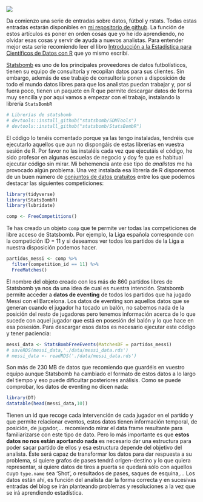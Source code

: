 ![](https://import.cdn.thinkific.com/277488%2Fcustom_site_themes%2Fid%2F8yHhosOVQji56gzkZcqm_sb_-_core_wordmark_-_colour_positive.png)

Da comienzo una serie de entradas sobre datos, fútbol y rstats. Todas estas entradas estarán disponibles en [mi repositorio de github](https://github.com/rvaquerizo02 "mi repositorio de github"). La función de estos artículos es poner en orden cosas que yo he ido aprendiendo, no olvidar esas cosas y servir de ayuda a nuevos analistas. Para entender mejor esta serie recomiendo leer el libro <a href="https://analisisydecision.es/estadistica-data-scientist/index.html" taget=_blank>Introducción a la Estadística para Científicos de Datos con R</a> que yo mismo escribí. 

<a href="https://statsbomb.com/es/" target=_blank>Statsbomb</a> es uno de los principales proveedores de datos futbolísticos, tienen su equipo de consultoría y recopilan datos para sus clientes. Sin embargo, además de ese trabajo de consultoría ponen a disposición de todo el mundo datos libres para que los analistas puedan trabajar y, por si fuera poco, tienen un paquete en R que permite descargar datos de forma muy sencilla y por aquí vamos a empezar con el trabajo, instalando la librería `StatsBombR` 


```r
# Librerías de statsbomb
# devtools::install_github("statsbomb/SDMTools")
# devtools::install_github("statsbomb/StatsBombR")
```

El código lo tenéis comentado porque ya las tengo instaladas, tendréis que ejecutarlo aquellos que aun no dispongáis de estas librerías en vuestra sesión de R. Por favor no las instaléis cada vez que ejecutáis el código, he sido profesor en algunas escuelas de negocio y doy fe que es habitual ejecutar código sin mirar. Mi behemencia ante ese tipo de _analistas_ me ha provocado algún problema. Una vez instalada esa librería de R disponemos de un buen número de <a href="https://github.com/statsbomb/open-data">conjuntos de datos gratuitos</a> entre los que podemos destacar las siguientes competiciones:

```r
library(tidyverse)
library(StatsBombR)
library(lubridate)

comp <- FreeCompetitions()
```

Te has creado un objeto `comp` que te permite ver todas las competiciones de libre acceso de Statsbomb. Por ejemplo, la Liga española corresponde con la competición ID = 11 y si deseamos ver todos los partidos de la Liga a nuestra disposición podemos hacer. 

```r
partidos_messi <- comp %>%
  filter(competition_id == 11) %>%
  FreeMatches()
```

El nombre del objeto creado con los más de 860 partidos libres de Statsbomb ya nos da una idea de cual es nuestra intención. Statsbomb permite acceder a **datos de eventing** de todos los partidos que ha jugado Messi con el Barcelona. Los datos de eventing son aquellos datos que se generan cuando el jugador ha tocado un balón, no sabemos nada de la posición del resto de jugadores pero tenemos información acerca de lo que sucede con aquel jugador que está en posesión del balón y lo que hace en esa posesión. Para descargar esos datos es necesario ejecutar este código y tener paciencia:

```r
messi_data <- StatsBombFreeEvents(MatchesDF = partidos_messi)
# saveRDS(messi_data,'./data/messi_data.rds')
# messi_data <- readRDS('./data/messi_data.rds')
```

Son más de 230 MB de datos que recomiendo que guardéis en vuestro equipo aunque Statsbomb ha cambiado el formato de estos datos a lo largo del tiempo y eso puede dificultar posteriores análisis. Como se puede comprobar, los datos de eventing no dicen nada:

```r
library(DT)
datatable(head(messi_data,10))
```

Tienen un id que recoge cada intervención de cada jugador en el partido y que permite relacionar eventos, estos datos tienen información temporal, de posición, de jugador,... recomiendo mirar el data frame resultante para familiarizarse con este tipo de dato. Pero lo más importante es que **estos datos no nos están aportando nada** es necesario dar una estructura para poder sacar partido de ellos y esa estructura depende del objetivo del analista. Éste será capaz de transformar los datos para dar respuesta a su problema, si quiere grafos de pases tendrá origen-destino y lo que quiera representar, si quiere datos de tiros a puerta se quedará sólo con aquellos cuyo `type.name` sea 'Shot', o resultados de pases, saques de esquina,... Los datos están ahí, es función del analista dar la forma correcta y en sucesivas entradas del blog se irán planteando problemas y resoluciones a la vez que se irá aprendiendo estadística. 
